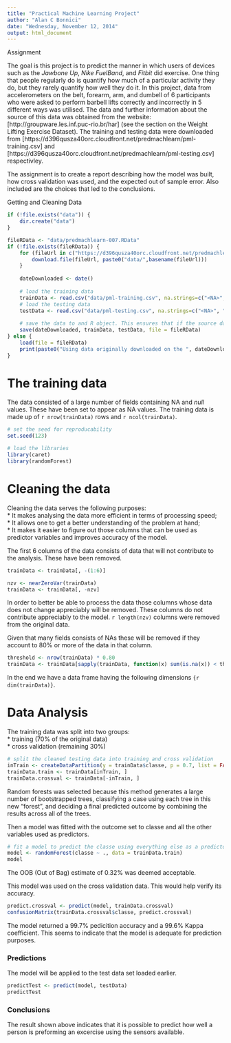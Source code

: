 ```yaml
---
title: "Practical Machine Learning Project"
author: "Alan C Bonnici"
date: "Wednesday, November 12, 2014"
output: html_document
---
```


Assignment

The goal is this project is to predict the manner in which users of devices such as the *Jawbone Up*, *Nike FuelBand*, and *Fitbit* did exercise. One thing that people regularly do is quantify how much of a particular activity they do, but they rarely quantify how well they do it. In this project, data from accelerometers on the belt, forearm, arm, and dumbell of 6 participants who were asked to perform barbell lifts correctly and incorrectly in 5 different ways was utilised. The data and further information about the source of this data was obtained from the website: [http://groupware.les.inf.puc-rio.br/har] (see the section on the Weight Lifting Exercise Dataset). The training and testing data were downloaded from [https://d396qusza40orc.cloudfront.net/predmachlearn/pml-training.csv] and [https://d396qusza40orc.cloudfront.net/predmachlearn/pml-testing.csv] respectivley.

The assignment is to create a report describing how the model was built, how cross validation was used, and the expected out of sample error. Also included are the choices that led to the conclusions.

Getting and Cleaning Data

```r
if (!file.exists("data")) {
    dir.create("data")
}

fileRData <- "data/predmachlearn-007.RData"
if (!file.exists(fileRData)) {
    for (fileUrl in c("https://d396qusza40orc.cloudfront.net/predmachlearn/pml-training.csv", "https://d396qusza40orc.cloudfront.net/predmachlearn/pml-testing.csv")) {
        download.file(fileUrl, paste0("data/",basename(fileUrl)))
    }
    
    dateDownloaded <- date()
    
    # load the training data
    trainData <- read.csv("data/pml-training.csv", na.strings=c("<NA>", "NA",""))
    # load the testing data
    testData <- read.csv("data/pml-testing.csv", na.strings=c("<NA>", "NA",""))
    
    # save the data to and R object. This ensures that if the source data is deleted or altered the results are reproducable.
    save(dateDownloaded, trainData, testData, file = fileRData)
} else {
    load(file = fileRData)
    print(paste0("Using data originally downloaded on the ", dateDownloaded))
}
```

# The training data

The data consisted of a large number of fields containing NA and *null* values. These have been set to appear as NA values. The training data is made up of `r nrow(trainData)` rows and `r ncol(trainData)`.  

```r
# set the seed for reproducability
set.seed(123)

# load the libraries
library(caret)
library(randomForest)
```

# Cleaning the data

Cleaning the data serves the following purposes:  
* It makes analysing the data more efficient in terms of processing speed;    
* It allows one to get a better understanding of the problem at hand;  
* It makes it easier to figure out those columns that can be used as predictor variables and improves accuracy of the model.

The first 6 columns of the data consists of data that will not contribute to the analysis. These have been removed.

```r
trainData <- trainData[, -(1:6)]
```

```r
nzv <- nearZeroVar(trainData)
trainData <- trainData[, -nzv]
```

In order to better be able to process the data those columns whose data does not change appreciably will be removed. These columns do not contribute appreciably to the model. `r length(nzv)` columns were removed from the original data.

Given that many fields consists of NAs these will be removed if they account to 80% or more of the data in that column.

```r
threshold <- nrow(trainData) * 0.80
trainData <- trainData[sapply(trainData, function(x) sum(is.na(x)) < threshold)]
```

In the end we have a data frame having the following dimensions `{r dim(trainData)}`.

# Data Analysis

The training data was split into two groups:  
* training (70% of the original data)  
* cross validation (remaining 30%)

```r
# split the cleaned testing data into training and cross validation
inTrain <- createDataPartition(y = trainData$classe, p = 0.7, list = FALSE)
trainData.train <- trainData[inTrain, ]
trainData.crossval <- trainData[-inTrain, ] 
```

Random forests was selected because this method generates a large number of bootstrapped trees, classifying a case using each tree in this new "forest", and deciding a final predicted outcome by combining the results across all of the trees.

Then a model was fitted with the outcome set to classe and all the other variables used as predictors.

```r
# fit a model to predict the classe using everything else as a predictor
model <- randomForest(classe ~ ., data = trainData.train)
model
```

The OOB (Out of Bag) estimate of 0.32% was deemed acceptable.

This model was used on the cross validation data. This would help verify its accuracy.

```r
predict.crossval <- predict(model, trainData.crossval)
confusionMatrix(trainData.crossval$classe, predict.crossval)
```

The model returned a 99.7% pedicition accuracy and a 99.6% Kappa coefficient. This seems to indicate that the model is adequate for prediction purposes.

### Predictions
The model will be applied to the test data set loaded earlier.

```r
predictTest <- predict(model, testData)
predictTest
```

### Conclusions
The result shown above indicates that it is possible to predict how well a person is preforming an excercise using the sensors available.  